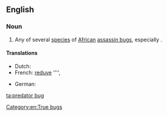 ==English==
{{rfi|en}}
{{wikipedia/test|missing=true}}
{{wikispecies|Platymeris rhadamanthus}}

===Noun===
{{en-noun|head=[[predator]] [[bug]]}}

# Any of several [[species]] of [[African]] [[assassin bug]]s, especially {{taxlink|Platymeris rhadamanthus|species|noshow=1}}.

====Translations====
{{trans-top|species}}
* Dutch: {{t|nl|roofwants|m}}
* French: [[reduve]] '''', {{t|fr|punaise assassin}}
{{trans-mid}}
* German: {{t|de|Raubwanze}}
{{trans-bottom}}

[[Category:en:True bugs]]

[[ta:predator bug]]